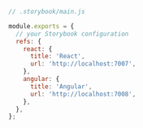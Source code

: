 ```js
// .storybook/main.js

module.exports = {
  // your Storybook configuration
  refs: {
    react: {
      title: 'React',
      url: 'http://localhost:7007',
    },
    angular: {
      title: 'Angular',
      url: 'http://localhost:7008',
    },
  },
};
```
